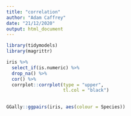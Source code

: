 ```yaml
---
title: "correlation"
author: "Adam Caffrey"
date: "21/12/2020"
output: html_document
---
```


```r
library(tidymodels)
library(magrittr)
```

```r
iris %>% 
  select_if(is.numeric) %>% 
  drop_na() %>% 
  cor() %>% 
  corrplot::corrplot(type = "upper", 
                     tl.col = "black")
  
```

```r
GGally::ggpairs(iris, aes(colour = Species))
```

